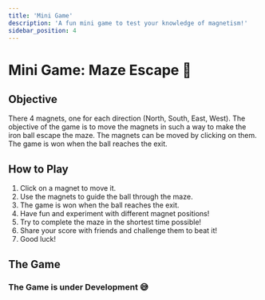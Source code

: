 ```yaml
---
title: 'Mini Game'
description: 'A fun mini game to test your knowledge of magnetism!'
sidebar_position: 4
---
```


# Mini Game: Maze Escape 🧩

## Objective

There 4 magnets, one for each direction (North, South, East, West). The objective of the game is to move the magnets in such a way to make the iron ball escape the maze. The magnets can be moved by clicking on them. The game is won when the ball reaches the exit.

## How to Play

1. Click on a magnet to move it.
2. Use the magnets to guide the ball through the maze.
3. The game is won when the ball reaches the exit.
4. Have fun and experiment with different magnet positions!
5. Try to complete the maze in the shortest time possible!
6. Share your score with friends and challenge them to beat it!
7. Good luck!

## The Game

### The Game is under Development 😅
